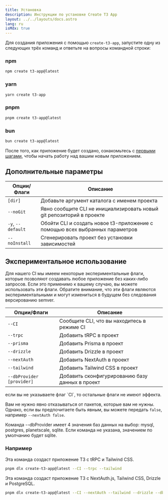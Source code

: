 ```yaml
---
title: Установка
description: Инструкции по установке Create T3 App
layout: ../../layouts/docs.astro
lang: ru
isMdx: true
---
```



Для создания приложения с помощью `create-t3-app`, запустите одну из следующих трёх команд и ответьте на вопросы командной строки:

### npm

```bash
npm create t3-app@latest
```

### yarn

```bash
yarn create t3-app
```

### pnpm

```bash
pnpm create t3-app@latest
```

### bun

```bash
bun create t3-app@latest
```

После того, как приложение будет создано, ознакомьтесь с [первыми шагами](/ru/usage/first-steps), чтобы начать работу над вашим новым приложением.

## Дополнительные параметры

| Опции/Флаги       | Описание                                                                     |
| ----------------- | ---------------------------------------------------------------------------- |
| `[dir]`           | Добавьте аргумент каталога с именем проекта                                  |
| `--noGit`         | Явно сообщите CLI не инициализировать новый git репозиторий в проекте        |
| `-y`, `--default` | Обойти CLI и создать новое t3-приложение с помощью всех выбранных параметров |
| `--noInstall`     | Сгенерировать проект без установки зависимостей                              |

## Экспериментальное использование

Для нашего CI мы имеем некоторые экспериментальные флаги, которые позволяют создавать любое приложение без каких-либо запросов. Если это применимо к вашему случаю, вы можете использовать эти флаги. Обратите внимание, что эти флаги являются экспериментальными и могут измениться в будущем без следования версированию semver.

| Опции/Флаги               | Описание                                        |
| ------------------------- | ----------------------------------------------- |
| `--CI`                    | Сообщите CLI, что вы находитесь в режиме CI     |
| `--trpc`                  | Добавить tRPC в проект                          |
| `--prisma`                | Добавить Prisma в проект                        |
| `--drizzle`               | Добавить Drizzle в проект                       |
| `--nextAuth`              | Добавить NextAuth в проект                      |
| `--tailwind`              | Добавить Tailwind CSS в проект                  |
| `--dbProvider [provider]` | Добавить сконфигурированию базу данных в проект |

<Callout type="warning">
  если вы не указываете флаг `CI`, то остальные флаги не имеют эффекта.
</Callout>

Вам не нужно явно отказываться от пакетов, которые вам не нужны. Однако, если вы предпочитаете быть явным, вы можете передать `false`, например `--nextAuth false`.

Команда --dbProvider имеет 4 значения баз данных на выбор: mysql, postgres, planetscale, sqlite. Если команда не указана, значением по умолчанию будет sqlite.

### Например

Эта команда создаст приложение T3 с tRPC и Tailwind CSS.

```bash
pnpm dlx create-t3-app@latest --CI --trpc --tailwind
```

Эта команда создаст приложение T3 с NextAuth.js, Tailwind CSS, Drizzle и PostgreSQL.

```bash
pnpm dlx create-t3-app@latest --CI --nextAuth --tailwind --drizzle --dbProvider postgres
```
